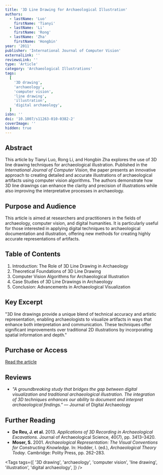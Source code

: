 ```yaml
---
title: '3D Line Drawing for Archaeological Illustration'
authors:
  - lastName: 'Luo'
    firstName: 'Tianyi'
  - lastName: 'Li'
    firstName: 'Rong'
  - lastName: 'Zha'
    firstName: 'Hongbin'
year: '2011'
publisher: 'International Journal of Computer Vision'
externalLink: ''
reviewsLink: ''
type: 'Article'
category: 'Archaeological Illustrations'
tags:
  [
    '3D drawing',
    'archaeology',
    'computer vision',
    'line drawing',
    'illustration',
    'digital archaeology',
  ]
isbn: ''
doi: '10.1007/s11263-010-0382-2'
coverImage: ''
hidden: true
---
```


## Abstract

This article by Tianyi Luo, Rong Li, and Hongbin Zha explores the use of 3D line drawing techniques for archaeological illustration. Published in the _International Journal of Computer Vision_, the paper presents an innovative approach to creating detailed and accurate illustrations of archaeological artifacts using computer vision algorithms. The authors demonstrate how 3D line drawings can enhance the clarity and precision of illustrations while also improving the interpretative processes in archaeology.

## Purpose and Audience

This article is aimed at researchers and practitioners in the fields of archaeology, computer vision, and digital humanities. It is particularly useful for those interested in applying digital techniques to archaeological documentation and illustration, offering new methods for creating highly accurate representations of artifacts.

## Table of Contents

1. Introduction: The Role of 3D Line Drawing in Archaeology
2. Theoretical Foundations of 3D Line Drawing
3. Computer Vision Algorithms for Archaeological Illustration
4. Case Studies of 3D Line Drawings in Archaeology
5. Conclusion: Advancements in Archaeological Visualization

## Key Excerpt

"3D line drawings provide a unique blend of technical accuracy and artistic representation, enabling archaeologists to visualize artifacts in ways that enhance both interpretation and communication. These techniques offer significant improvements over traditional 2D illustrations by incorporating spatial information and depth."

## Purchase or Access

[Read the article](https://link.springer.com/article/10.1007/s11263-010-0382-2)

## Reviews

- _"A groundbreaking study that bridges the gap between digital visualization and traditional archaeological illustration. The integration of 3D techniques enhances our ability to document and interpret archaeological findings."_ — Journal of Digital Archaeology

## Further Reading

- **De Reu, J. et al.** 2013. _Applications of 3D Recording in Archaeological Excavations_. Journal of Archaeological Science, 40(7), pp. 3413–3420.
- **Moser, S.** 2001. _Archaeological Representation: The Visual Conventions for Constructing Knowledge_. In: Hodder, I. (ed.), _Archaeological Theory Today_. Cambridge: Polity Press, pp. 262–283.

<Tags
  tags={[
    '3D drawing',
    'archaeology',
    'computer vision',
    'line drawing',
    'illustration',
    'digital archaeology',
  ]}
/>

